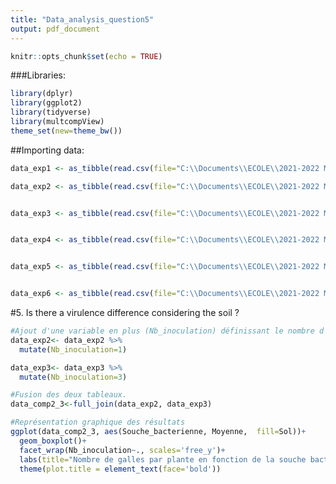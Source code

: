 ---
title: "Data_analysis_question5"
output: pdf_document
---

```{r setup, include=FALSE}
knitr::opts_chunk$set(echo = TRUE)
```
###Libraries:

```{r}
library(dplyr)
library(ggplot2)
library(tidyverse)
library(multcompView)
theme_set(new=theme_bw())
```
##Importing data:

```{r}
data_exp1 <- as_tibble(read.csv(file="C:\\Documents\\ECOLE\\2021-2022 Montpellier SupAgro\\D4 JRL-AT\\Projects\\Experiments\\resultat_exp1.csv", header = TRUE, sep=",", dec= '.', stringsAsFactors=TRUE))

data_exp2 <- as_tibble(read.csv(file="C:\\Documents\\ECOLE\\2021-2022 Montpellier SupAgro\\D4 JRL-AT\\Projects\\Experiments\\resultat_exp2.csv", header = TRUE, sep=",", dec= '.', stringsAsFactors=TRUE))


data_exp3 <- as_tibble(read.csv(file="C:\\Documents\\ECOLE\\2021-2022 Montpellier SupAgro\\D4 JRL-AT\\Projects\\Experiments\\resultat_exp3.csv", header = TRUE, sep=",", dec= '.', stringsAsFactors=TRUE))


data_exp4 <- as_tibble(read.csv(file="C:\\Documents\\ECOLE\\2021-2022 Montpellier SupAgro\\D4 JRL-AT\\Projects\\Experiments\\resultat_exp4.csv", header = TRUE, sep=",", dec= '.', stringsAsFactors=TRUE))


data_exp5 <- as_tibble(read.csv(file="C:\\Documents\\ECOLE\\2021-2022 Montpellier SupAgro\\D4 JRL-AT\\Projects\\Experiments\\resultat_exp5.csv", header = TRUE, sep=",", dec= '.', stringsAsFactors=TRUE))


data_exp6 <- as_tibble(read.csv(file="C:\\Documents\\ECOLE\\2021-2022 Montpellier SupAgro\\D4 JRL-AT\\Projects\\Experiments\\resultat_exp6.csv", header = TRUE, sep=",", dec= '.', stringsAsFactors=TRUE))
```



#5. Is there a virulence difference considering the soil ?

```{r}
#Ajout d'une variable en plus (Nb_inoculation) définissant le nombre d'inoculations de bactéries et permettant ainsi de différencier les expériences 2 et 3.
data_exp2<- data_exp2 %>% 
  mutate(Nb_inoculation=1)

data_exp3<- data_exp3 %>% 
  mutate(Nb_inoculation=3)

#Fusion des deux tableaux.
data_comp2_3<-full_join(data_exp2, data_exp3)

#Représentation graphique des résultats
ggplot(data_comp2_3, aes(Souche_bacterienne, Moyenne,  fill=Sol))+
  geom_boxplot()+
  facet_wrap(Nb_inoculation~., scales='free_y')+
  labs(title="Nombre de galles par plante en fonction de la souche bactérienne utilisée \net du nombre d'inoculation bactérienne")+
  theme(plot.title = element_text(face='bold'))

```
